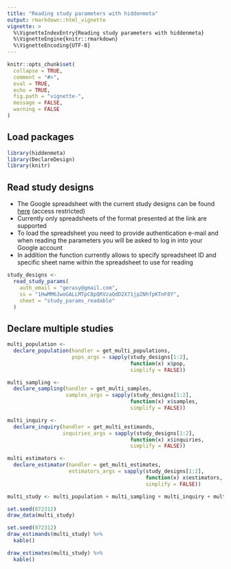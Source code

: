 ```yaml
---
title: "Reading study parameters with hiddenmeta"
output: rmarkdown::html_vignette
vignette: >
  %\VignetteIndexEntry{Reading study parameters with hiddenmeta}
  %\VignetteEngine{knitr::rmarkdown}
  %\VignetteEncoding{UTF-8}
---
```


```r
knitr::opts_chunk$set(
  collapse = TRUE,
  comment = "#>",
  eval = TRUE,
  echo = TRUE,
  fig.path = "vignette-",
  message = FALSE,
  warning = FALSE
)

```

## Load packages

```r

library(hiddenmeta)
library(DeclareDesign)
library(knitr)

```

## Read study designs

- The Google spreadsheet with the current study designs can be found [here](https://docs.google.com/spreadsheets/d/1HwMM6JwoGALLMTpC8pQRVzaQdD2X71jpZNhfpKTnF8Y/edit?usp=sharing) (access restricted)
- Currently only spreadsheets of the format presented at the link are supported
- To load the spreadsheet you need to provide authentication e-mail and when reading the parameters you will be asked to log in into your Google account
- In addition the function currently allows to specify spreadsheet ID and specific sheet name within the spreadsheet to use for reading

```r

study_designs <- 
  read_study_params(
    auth_email = "gerasy@gmail.com",
    ss = "1HwMM6JwoGALLMTpC8pQRVzaQdD2X71jpZNhfpKTnF8Y",
    sheet = "study_params_readable"
  )

```

## Declare multiple studies

```r

multi_population <- 
  declare_population(handler = get_multi_populations, 
                     pops_args = sapply(study_designs[1:2], 
                                        function(x) x$pop, 
                                        simplify = FALSE))

multi_sampling <- 
  declare_sampling(handler = get_multi_samples, 
                   samples_args = sapply(study_designs[1:2], 
                                        function(x) x$samples, 
                                        simplify = FALSE)) 

multi_inquiry <- 
  declare_inquiry(handler = get_multi_estimands, 
                  inquiries_args = sapply(study_designs[1:2], 
                                        function(x) x$inquiries, 
                                        simplify = FALSE)) 

multi_estimators <-
  declare_estimator(handler = get_multi_estimates,
                    estimators_args = sapply(study_designs[1:2], 
                                             function(x) x$estimators, 
                                             simplify = FALSE))

multi_study <- multi_population + multi_sampling + multi_inquiry + multi_estimators

set.seed(872312)
draw_data(multi_study)

set.seed(872312)
draw_estimands(multi_study) %>%
  kable()

draw_estimates(multi_study) %>%
  kable()


```
